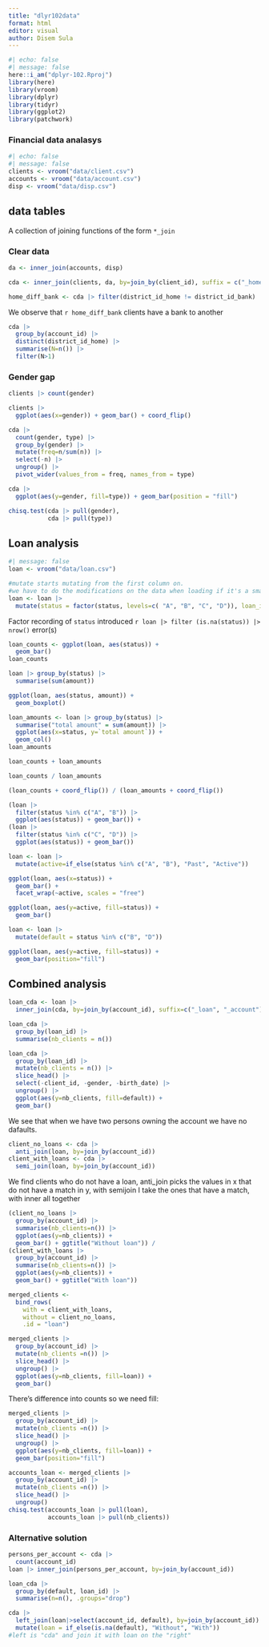 ```yaml
---
title: "dlyr102data"
format: html
editor: visual
author: Disem Sula
---
```


```r
#| echo: false
#| message: false
here::i_am("dplyr-102.Rproj")
library(here)
library(vroom)
library(dplyr)
library(tidyr)
library(ggplot2)
library(patchwork)
```

### Financial data analasys

```r
#| echo: false
#| message: false
clients <- vroom("data/client.csv")
accounts <- vroom("data/account.csv")
disp <- vroom("data/disp.csv")
```

## data tables

A collection of joining functions of the form `*_join`

### Clear data

```r
da <- inner_join(accounts, disp)
```

```r
cda <- inner_join(clients, da, by=join_by(client_id), suffix = c("_home", "_bank"))
```

```r
home_diff_bank <- cda |> filter(district_id_home != district_id_bank) |> nrow()
```

We observe that `r home_diff_bank` clients have a bank to another

```r
cda |>
  group_by(account_id) |> 
  distinct(district_id_home) |> 
  summarise(N=n()) |> 
  filter(N>1)
```

### Gender gap

```r
clients |> count(gender)
```

```r
clients |> 
  ggplot(aes(x=gender)) + geom_bar() + coord_flip()
```

```r
cda |> 
  count(gender, type) |>
  group_by(gender) |>
  mutate(freq=n/sum(n)) |>
  select(-n) |> 
  ungroup() |>
  pivot_wider(values_from = freq, names_from = type)
```

```r
cda |>
  ggplot(aes(y=gender, fill=type)) + geom_bar(position = "fill")
```

```r
chisq.test(cda |> pull(gender),
           cda |> pull(type))
```

## Loan analysis
```r
#| message: false
loan <- vroom("data/loan.csv")
```

```r
#mutate starts mutating from the first column on.
#we have to do the modifications on the data when loading if it's a small dataset, or in a different chunk if it's big
loan <- loan |>
  mutate(status = factor(status, levels=c( "A", "B", "C", "D")), loan_id = as.integer(loan_id), account_id=as.integer(account_id))
```

Factor recording of `status` introduced `r loan |> filter (is.na(status)) |> nrow()` error(s)

```r
loan_counts <- ggplot(loan, aes(status)) +
  geom_bar()
loan_counts
```

```r
loan |> group_by(status) |>
  summarise(sum(amount))
```

```r
ggplot(loan, aes(status, amount)) +
  geom_boxplot()
```

```r
loan_amounts <- loan |> group_by(status) |>
  summarise("total amount" = sum(amount)) |>
  ggplot(aes(x=status, y=`total amount`)) +
  geom_col()
loan_amounts
```

```r
loan_counts + loan_amounts
```

```r
loan_counts / loan_amounts
```

```r
(loan_counts + coord_flip()) / (loan_amounts + coord_flip())
```

```r
(loan |> 
  filter(status %in% c("A", "B")) |>
  ggplot(aes(status)) + geom_bar()) +
(loan |> 
  filter(status %in% c("C", "D")) |>
  ggplot(aes(status)) + geom_bar())
```

```r
loan <- loan |>
  mutate(active=if_else(status %in% c("A", "B"), "Past", "Active"))
```

```r
ggplot(loan, aes(x=status)) +
  geom_bar() +
  facet_wrap(~active, scales = "free")
```

```r
ggplot(loan, aes(y=active, fill=status)) +
  geom_bar()
```

```r
loan <- loan |>
  mutate(default = status %in% c("B", "D"))
```

```r
ggplot(loan, aes(y=active, fill=status)) +
  geom_bar(position="fill")
```

## Combined analysis

```r
loan_cda <- loan |>
  inner_join(cda, by=join_by(account_id), suffix=c("_loan", "_account"))
```

```r
loan_cda |>
  group_by(loan_id) |>
  summarise(nb_clients = n())
```

```r
loan_cda |>
  group_by(loan_id) |>
  mutate(nb_clients = n()) |>
  slice_head() |>
  select(-client_id, -gender, -birth_date) |>
  ungroup() |>
  ggplot(aes(y=nb_clients, fill=default)) +
  geom_bar()
```

We see that when we have two persons owning the account we have no dafaults.

```r
client_no_loans <- cda |> 
  anti_join(loan, by=join_by(account_id))
client_with_loans <- cda |> 
  semi_join(loan, by=join_by(account_id))
```
We find clients who do not have a loan, anti_join picks the values in x that do not have a match in y, with semijoin I take the ones that have a match, with inner all together

```r
(client_no_loans |>
  group_by(account_id) |>
  summarise(nb_clients=n()) |>
  ggplot(aes(y=nb_clients)) +
  geom_bar() + ggtitle("Without loan")) /
(client_with_loans |>
  group_by(account_id) |>
  summarise(nb_clients=n()) |>
  ggplot(aes(y=nb_clients)) +
  geom_bar() + ggtitle("With loan"))
```

```r
merged_clients <-
  bind_rows(
    with = client_with_loans,
    without = client_no_loans,
    .id = "loan")
```

```r
merged_clients |>
  group_by(account_id) |>
  mutate(nb_clients =n()) |>
  slice_head() |>
  ungroup() |>
  ggplot(aes(y=nb_clients, fill=loan)) +
  geom_bar()
```
There's difference into counts so we need fill:
```r
merged_clients |>
  group_by(account_id) |>
  mutate(nb_clients =n()) |>
  slice_head() |>
  ungroup() |>
  ggplot(aes(y=nb_clients, fill=loan)) +
  geom_bar(position="fill")
```

```r
accounts_loan <- merged_clients |>
  group_by(account_id) |>
  mutate(nb_clients =n()) |>
  slice_head() |>
  ungroup()
chisq.test(accounts_loan |> pull(loan),
           accounts_loan |> pull(nb_clients))
```
### Alternative solution

```r
persons_per_account <- cda |>
  count(account_id)
loan |> inner_join(persons_per_account, by=join_by(account_id))
```

```r
loan_cda |>
  group_by(default, loan_id) |>
  summarise(n=n(), .groups="drop")
```

```r
cda |> 
  left_join(loan|>select(account_id, default), by=join_by(account_id)) |>
  mutate(loan = if_else(is.na(default), "Without", "With"))
#left is "cda" and join it with loan on the "right"
```


